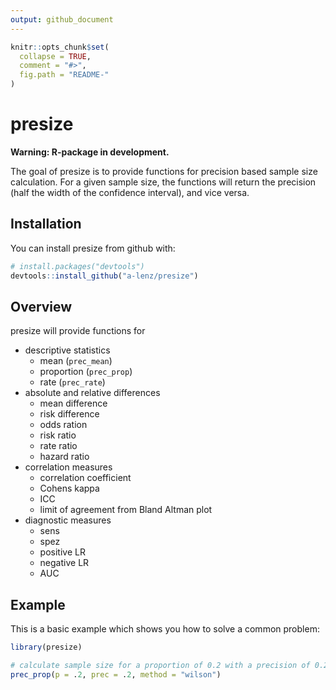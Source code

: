 ```yaml
---
output: github_document
---
```


<!-- README.md is generated from README.Rmd. Please edit that file -->

```r
knitr::opts_chunk$set(
  collapse = TRUE,
  comment = "#>",
  fig.path = "README-"
)
```

# presize

**Warning: R-package in development.**

The goal of presize is to provide functions for precision based sample size calculation. For a given sample size, the functions will return the precision (half the width of the confidence interval), and vice versa.

## Installation

You can install presize from github with:

```r
# install.packages("devtools")
devtools::install_github("a-lenz/presize")
```

## Overview
presize will provide functions for

* descriptive statistics
    + mean (`prec_mean`)
    + proportion (`prec_prop`)
    + rate (`prec_rate`)
  
* absolute and relative differences
    + mean difference
    + risk difference
    + odds ration
    + risk ratio
    + rate ratio
    + hazard ratio
  
* correlation measures
    + correlation coefficient
    + Cohens kappa
    + ICC
    + limit of agreement from Bland Altman plot
  
* diagnostic measures
    + sens
    + spez
    + positive LR
    + negative LR
    + AUC

## Example

This is a basic example which shows you how to solve a common problem:

```r
library(presize)

# calculate sample size for a proportion of 0.2 with a precision of 0.2
prec_prop(p = .2, prec = .2, method = "wilson")
```
